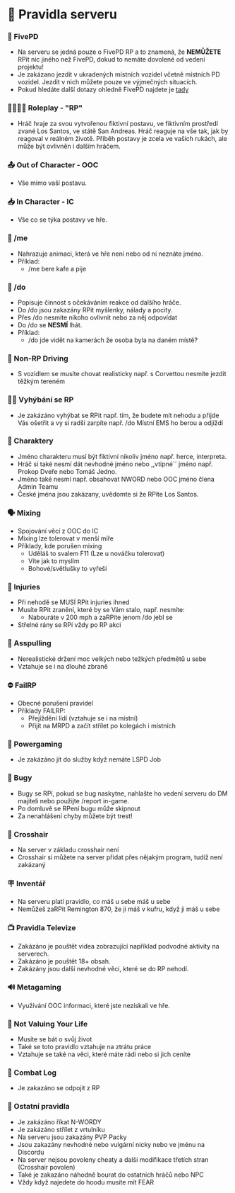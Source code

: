# 🛑 Pravidla serveru

### 👮 FivePD

- Na serveru se jedná pouze o FivePD RP a to znamená, že **NEMŮŽETE** RPit nic jiného než FivePD, dokud to nemáte dovolené od vedení projektu!
- Je zakázano jezdit v ukradených místních vozidel včetně místních PD vozidel. Jezdit v nich můžete pouze ve výjmečných situacích.
- Pokud hledáte další dotazy ohledně FivePD najdete je [tady](fivepd)

### 👨‍👩‍👧‍👦 Roleplay - "RP"

- Hráč hraje za svou vytvořenou fiktivní postavu, ve fiktivním prostředí zvané Los Santos, ve státě San Andreas. Hráč reaguje na vše tak, jak by reagoval v reálném životě. Příběh postavy je zcela ve vašich rukách, ale může být ovlivněn i dalším hráčem.

### 📤 Out of Character - OOC

- Vše mimo vaší postavu.

### 📥 In Character - IC

- Vše co se týka postavy ve hře.

### 🎢 /me

- Nahrazuje animaci, která ve hře není nebo od ní neznáte jméno.
- Příklad:
  - /me bere kafe a pije

### 🤥 /do

- Popisuje činnost s očekáváním reakce od dalšího hráče.
- Do /do jsou zakazány RPit myšlenky, nálady a pocity.
- Přes /do nesmíte nikoho ovlivnit nebo za něj odpovídat
- Do /do se **NESMÍ** lhát.
- Příklad:
  - /do jde vidět na kamerách že osoba byla na daném místě?

### 🚗 Non-RP Driving

- S vozidlem se musíte chovat realisticky např. s Corvettou nesmíte jezdit těžkým tereném

### 🏃‍♂️ Vyhýbání se RP

- Je zakázáno vyhýbat se RPit např. tím, že budete mít nehodu a přijde Vás ošetřit a vy si radši zarpíte např. /do Místní EMS ho berou a odjíždí

### 🧑 Charaktery

- Jméno charakteru musí být fiktivní nikoliv jméno např. herce, interpreta.
- Hráč si také nesmí dát nevhodné jméno nebo ,,vtipné´´ jméno např. Prokop Dveře nebo Tomáš Jedno.
- Jméno také nesmí např. obsahovat NWORD nebo OOC jméno člena Admin Teamu
- České jména jsou zakázany, uvědomte si že RPíte Los Santos.

### 🗣️ Mixing

- Spojování věcí z OOC do IC
- Mixing lze tolerovat v menší míře
- Příklady, kde porušen mixing
  - Uděláš to svalem F11 (Lze u nováčku tolerovat)
  - Víte jak to myslím
  - Bohové/světlušky to vyřeší

### 🤕 Injuries

- Při nehodě se MUSÍ RPit injuries ihned
- Musíte RPit zranění, které by se Vám stalo, např. nesmíte:
  - Nabouráte v 200 mph a zaRPíte jenom /do jebl se
- Střelné rány se RPí vždy po RP akci

### 🔫 Asspulling

- Nerealistické držení moc velkých nebo težkých předmětů u sebe
- Vztahuje se i na dlouhé zbraně

### ⛔ FailRP

- Obecné porušení pravidel
- Příklady FAILRP:
  - Přejíždění lídí (vztahuje se i na místní)
  - Přijít na MRPD a začít střílet po kolegách i místních

### 🔨 Powergaming

- Je zakázáno jít do služby když nemáte LSPD Job

### 🐛 Bugy

- Bugy se RPí, pokud se bug naskytne, nahlašte ho vedení serveru do DM majiteli nebo použijte /report in-game.
- Po domluvě se RPení bugu může skipnout
- Za nenahlášení chyby můžete být trest!

### 🎯 Crosshair

- Na server v základu crosshair není
- Crosshair si můžete na server přidat přes nějakým program, tudíž není zakázaný

### 🪧 Inventář

- Na serveru platí pravidlo, co máš u sebe máš u sebe
- Nemůžeš zaRPit Remington 870, že ji máš v kufru, když ji máš u sebe

### 📺 Pravidla Televize

- Zakázáno je pouštět videa zobrazující například podvodné aktivity na serverech.
- Zakázáno je pouštět 18+ obsah.
- Zakázány jsou další nevhodné věci, které se do RP nehodí.

### 🔊 Metagaming

- Využívání OOC informaci, které jste nezískali ve hře.

### 🧟 Not Valuing Your Life

- Musíte se bát o svůj život
- Také se toto pravidlo vztahuje na ztrátu práce
- Vztahuje se také na věci, které máte rádi nebo si jich ceníte

### 🚀 Combat Log

- Je zakazáno se odpojit z RP

### 🚨 Ostatní pravidla

- Je zakázáno říkat N-WORDY
- Je zakázáno střílet z vrtulníku
- Na serveru jsou zakazány PVP Packy
- Jsou zakazány nevhodné nebo vulgární nicky nebo ve jménu na Discordu
- Na server nejsou povoleny cheaty a další modifikace třetích stran (Crosshair povolen)
- Také je zakazáno náhodně bourat do ostatních hráčů nebo NPC
- Vždy když najedete do hoodu musíte mít FEAR
